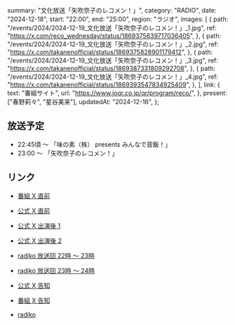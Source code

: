   summary: "文化放送「矢吹奈子のレコメン！」",
  category: "RADIO",
  date: "2024-12-18",
  start: "22:00",
  end: "25:00",
  region: "ラジオ",
  images: [
    {
      path: "/events/2024/2024-12-19_文化放送「矢吹奈子のレコメン！」_1.jpg",
      ref: "https://x.com/reco_wednesday/status/1869375639717036405",
    },
    {
      path: "/events/2024/2024-12-19_文化放送「矢吹奈子のレコメン！」_2.jpg",
      ref: "https://x.com/takanenofficial/status/1869375828901179412",
    },
    {
      path: "/events/2024/2024-12-19_文化放送「矢吹奈子のレコメン！」_3.jpg",
      ref: "https://x.com/takanenofficial/status/1869387331809292708",
    },
    {
      path: "/events/2024/2024-12-19_文化放送「矢吹奈子のレコメン！」_4.jpg",
      ref: "https://x.com/takanenofficial/status/1869393547834925409",
    },
  ],
  link: {
    text: "番組サイト",
    url: "https://www.joqr.co.jp/qr/program/reco/",
  },
  present: ["春野莉々", "星谷美来"],
  updatedAt: "2024-12-16",
};

## 放送予定

- 22:45頃 〜 「味の素（株） presents みんなで音飯！」
- 23:00 〜 「矢吹奈子のレコメン！」

## リンク

- [番組 X 直前](https://x.com/reco_wednesday/status/1869375639717036405)
- [公式 X 直前](https://x.com/takanenofficial/status/1869375828901179412)
- [公式 X 出演後 1](https://x.com/takanenofficial/status/1869387331809292708)
- [公式 X 出演後 2](https://x.com/takanenofficial/status/1869393547834925409)

- [radiko 放送回 22時 〜 23時](https://radiko.jp/#!/ts/QRR/20241218220000)
- [radiko 放送回 23時 〜 24時](https://radiko.jp/#!/ts/QRR/20241218230000)
- [公式 X 告知](https://x.com/takanenofficial/status/1868883826430070909)
- [番組 X 告知](https://x.com/reco_wednesday/status/1867564418705633480)
- [radiko](https://radiko.jp/#QRR)
